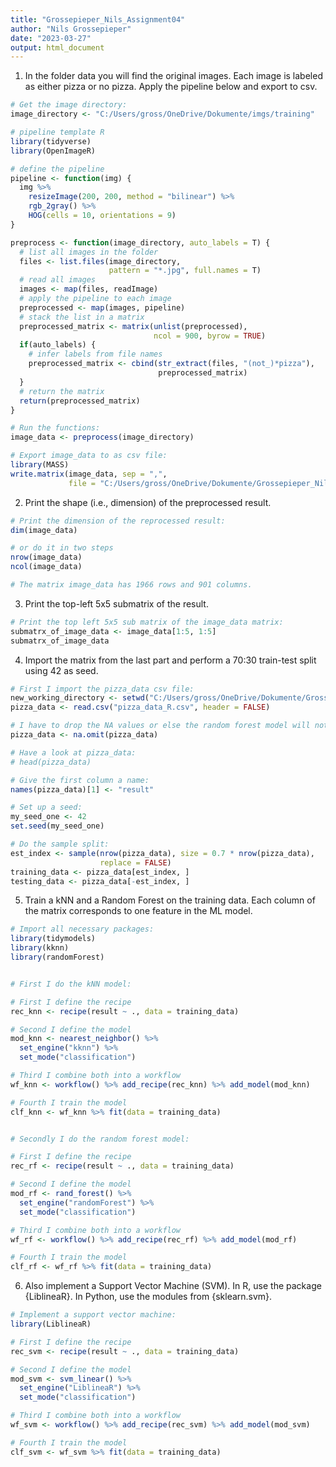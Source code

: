 ```yaml
---
title: "Grossepieper_Nils_Assignment04"
author: "Nils Grossepieper"
date: "2023-03-27"
output: html_document
---
```


(1) In the folder data you will find the original images. Each image is labeled as either pizza or no pizza.
Apply the pipeline below and export to csv.

```r

# Get the image directory:
image_directory <- "C:/Users/gross/OneDrive/Dokumente/imgs/training"

# pipeline template R
library(tidyverse)
library(OpenImageR)

# define the pipeline
pipeline <- function(img) {
  img %>%
    resizeImage(200, 200, method = "bilinear") %>%
    rgb_2gray() %>%
    HOG(cells = 10, orientations = 9)
}

preprocess <- function(image_directory, auto_labels = T) {
  # list all images in the folder
  files <- list.files(image_directory,
                      pattern = "*.jpg", full.names = T)
  # read all images
  images <- map(files, readImage)
  # apply the pipeline to each image
  preprocessed <- map(images, pipeline)
  # stack the list in a matrix
  preprocessed_matrix <- matrix(unlist(preprocessed),
                                ncol = 900, byrow = TRUE)
  if(auto_labels) {
    # infer labels from file names
    preprocessed_matrix <- cbind(str_extract(files, "(not_)*pizza"),
                                 preprocessed_matrix)
  }
  # return the matrix
  return(preprocessed_matrix)
}

# Run the functions:
image_data <- preprocess(image_directory)

# Export image_data to as csv file:
library(MASS)
write.matrix(image_data, sep = ",",
             file = "C:/Users/gross/OneDrive/Dokumente/Grossepieper_Nils_Assignment04/pizza_data_R.csv")

```

(2) Print the shape (i.e., dimension) of the preprocessed result.

```r

# Print the dimension of the reprocessed result:
dim(image_data)

# or do it in two steps
nrow(image_data)
ncol(image_data)

# The matrix image_data has 1966 rows and 901 columns.

```

(3) Print the top-left 5x5 submatrix of the result.

```r

# Print the top left 5x5 sub matrix of the image_data matrix:
submatrx_of_image_data <- image_data[1:5, 1:5]
submatrx_of_image_data

```

(4) Import the matrix from the last part and perform a 70:30 train-test split using 42 as seed.

```r

# First I import the pizza_data csv file:
new_working_directory <- setwd("C:/Users/gross/OneDrive/Dokumente/Grossepieper_Nils_Assignment04")
pizza_data <- read.csv("pizza_data_R.csv", header = FALSE)

# I have to drop the NA values or else the random forest model will not work
pizza_data <- na.omit(pizza_data)

# Have a look at pizza_data:
# head(pizza_data)

# Give the first column a name:
names(pizza_data)[1] <- "result"

# Set up a seed:
my_seed_one <- 42
set.seed(my_seed_one)

# Do the sample split:
est_index <- sample(nrow(pizza_data), size = 0.7 * nrow(pizza_data),
                    replace = FALSE)
training_data <- pizza_data[est_index, ]
testing_data <- pizza_data[-est_index, ]

```

(5) Train a kNN and a Random Forest on the training data. Each column of the matrix corresponds to one
feature in the ML model.

```r

# Import all necessary packages:
library(tidymodels)
library(kknn)
library(randomForest)


# First I do the kNN model:

# First I define the recipe
rec_knn <- recipe(result ~ ., data = training_data)

# Second I define the model
mod_knn <- nearest_neighbor() %>%
  set_engine("kknn") %>%
  set_mode("classification")

# Third I combine both into a workflow
wf_knn <- workflow() %>% add_recipe(rec_knn) %>% add_model(mod_knn)

# Fourth I train the model
clf_knn <- wf_knn %>% fit(data = training_data)


# Secondly I do the random forest model:

# First I define the recipe
rec_rf <- recipe(result ~ ., data = training_data)

# Second I define the model
mod_rf <- rand_forest() %>%
  set_engine("randomForest") %>%
  set_mode("classification")

# Third I combine both into a workflow
wf_rf <- workflow() %>% add_recipe(rec_rf) %>% add_model(mod_rf)

# Fourth I train the model
clf_rf <- wf_rf %>% fit(data = training_data)

```

(6) Also implement a Support Vector Machine (SVM). In R, use the package {LiblineaR}. In Python, use the
modules from {sklearn.svm}.

```r

# Implement a support vector machine:
library(LiblineaR)

# First I define the recipe
rec_svm <- recipe(result ~ ., data = training_data)

# Second I define the model
mod_svm <- svm_linear() %>%
  set_engine("LiblineaR") %>%
  set_mode("classification")

# Third I combine both into a workflow
wf_svm <- workflow() %>% add_recipe(rec_svm) %>% add_model(mod_svm)

# Fourth I train the model
clf_svm <- wf_svm %>% fit(data = training_data)

```





